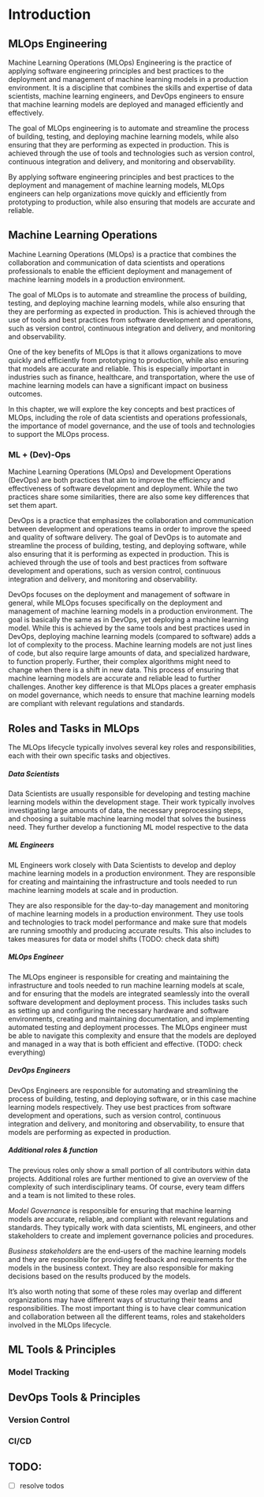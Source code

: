 # Introduction

## MLOps Engineering

Machine Learning Operations (MLOps) Engineering is the practice of applying software engineering principles and best practices to the deployment and management of machine learning models in a production environment. It is a discipline that combines the skills and expertise of data scientists, machine learning engineers, and DevOps engineers to ensure that machine learning models are deployed and managed efficiently and effectively.

The goal of MLOps engineering is to automate and streamline the process of building, testing, and deploying machine learning models, while also ensuring that they are performing as expected in production. This is achieved through the use of tools and technologies such as version control, continuous integration and delivery, and monitoring and observability.

By applying software engineering principles and best practices to the deployment and management of machine learning models, MLOps engineers can help organizations move quickly and efficiently from prototyping to production, while also ensuring that models are accurate and reliable.

## Machine Learning Operations

Machine Learning Operations (MLOps) is a practice that combines the collaboration and communication of data scientists and operations professionals to enable the efficient deployment and management of machine learning models in a production environment.

The goal of MLOps is to automate and streamline the process of building, testing, and deploying machine learning models, while also ensuring that they are performing as expected in production. This is achieved through the use of tools and best practices from software development and operations, such as version control, continuous integration and delivery, and monitoring and observability.

One of the key benefits of MLOps is that it allows organizations to move quickly and efficiently from prototyping to production, while also ensuring that models are accurate and reliable. This is especially important in industries such as finance, healthcare, and transportation, where the use of machine learning models can have a significant impact on business outcomes.

In this chapter, we will explore the key concepts and best practices of MLOps, including the role of data scientists and operations professionals, the importance of model governance, and the use of tools and technologies to support the MLOps process.

### ML + (Dev)-Ops

Machine Learning Operations (MLOps) and Development Operations (DevOps) are both practices that aim to improve the efficiency and effectiveness of software development and deployment. While the two practices share some similarities, there are also some key differences that set them apart.

DevOps is a practice that emphasizes the collaboration and communication between development and operations teams in order to improve the speed and quality of software delivery. The goal of DevOps is to automate and streamline the process of building, testing, and deploying software, while also ensuring that it is performing as expected in production. This is achieved through the use of tools and best practices from software development and operations, such as version control, continuous integration and delivery, and monitoring and observability.

DevOps focuses on the deployment and management of software in general, while MLOps focuses specifically on the deployment and management of machine learning models in a production environment. The goal is basically the same as in DevOps, yet deploying a machine learning model. While this is achieved by the same tools and best practices used in DevOps, deploying machine learning models (compared to software) adds a lot of complexity to the process.
Machine learning models are not just lines of code, but also require large amounts of data, and specialized hardware, to function properly. Further, their complex algorithms might need to change when there is a shift in new data. This process of ensuring that machine learning models are accurate and reliable lead to further challenges. Another key difference is that MLOps places a greater emphasis on model governance, which needs to ensure that machine learning models are compliant with relevant regulations and standards.


## Roles and Tasks in MLOps

The MLOps lifecycle typically involves several key roles and responsibilities, each with their own specific tasks and objectives.

##### Data Scientists
Data Scientists are usually responsible for developing and testing machine learning models within the development stage. Their work typically involves investigating large amounts of data, the necessary preprocessing steps, and choosing a suitable machine learning model that solves the business need. They further develop a functioning ML model respective to the data 
    
##### ML Engineers
ML Engineers work closely with Data Scientists to develop and deploy machine learning models in a production environment. They are responsible for creating and maintaining the infrastructure and tools needed to run machine learning models at scale and in production. 

They are also responsible for the day-to-day management and monitoring of machine learning models in a production environment. They use tools and technologies to track model performance and make sure that models are running smoothly and producing accurate results. This also includes to takes measures for data or model shifts (TODO: check data shift)

##### MLOps Engineer
The MLOps engineer is responsible for creating and maintaining the infrastructure and tools needed to run machine learning models at scale, and for ensuring that the models are integrated seamlessly into the overall software development and deployment process. This includes tasks such as setting up and configuring the necessary hardware and software environments, creating and maintaining documentation, and implementing automated testing and deployment processes. The MLOps engineer must be able to navigate this complexity and ensure that the models are deployed and managed in a way that is both efficient and effective. (TODO: check everything)
    
##### DevOps Engineers
DevOps Engineers are responsible for automating and streamlining the process of building, testing, and deploying software, or in this case machine learning models respectively. They use best practices from software development and operations, such as version control, continuous integration and delivery, and monitoring and observability, to ensure that models are performing as expected in production. 
    
##### Additional roles & function
The previous roles only show a small portion of all contributors within data projects. Additional roles are further mentioned to give an overview of the complexity of such interdisciplinary teams. Of course, every team differs and a team is not limited to these roles.

*Model Governance* is responsible for ensuring that machine learning models are accurate, reliable, and compliant with relevant regulations and standards. They typically work with data scientists, ML engineers, and other stakeholders to create and implement governance policies and procedures.

*Business stakeholders* are the end-users of the machine learning models and they are responsible for providing feedback and requirements for the models in the business context. They are also responsible for making decisions based on the results produced by the models.

It's also worth noting that some of these roles may overlap and different organizations may have different ways of structuring their teams and responsibilities. The most important thing is to have clear communication and collaboration between all the different teams, roles and stakeholders involved in the MLOps lifecycle.

## ML Tools & Principles

### Model Tracking


## DevOps Tools & Principles

### Version Control

### CI/CD


## TODO:

- [ ] resolve todos